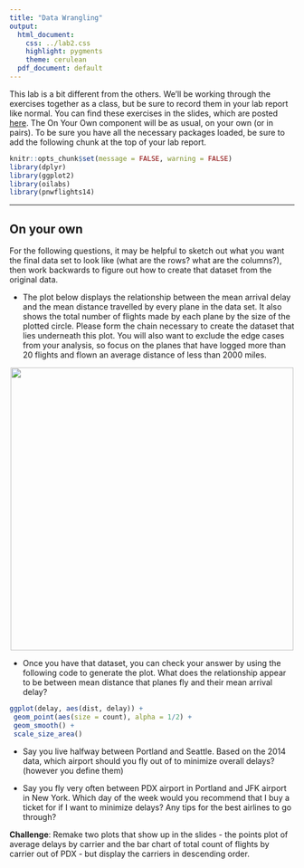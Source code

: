 ```yaml
---
title: "Data Wrangling"
output:
  html_document:
    css: ../lab2.css
    highlight: pygments
    theme: cerulean
  pdf_document: default
---
```


<div id="boxedtext">
This lab is a bit different from the others. We'll be working through the exercises
together as a class, but be sure to record them in your lab report like normal. 
You can find these exercises in the slides, which are posted [here](data-wrangling.html). 
The On Your Own component will be as usual, on your own (or in pairs). To be sure you
have all the necessary packages loaded, be sure to add the following chunk at the top
of your lab report.
</div> 

```r
knitr::opts_chunk$set(message = FALSE, warning = FALSE)
library(dplyr)
library(ggplot2)
library(oilabs)
library(pnwflights14)
```

* * *

## On your own

For the following questions, it may be helpful to sketch out what you want the
final data set to look like (what are the rows? what are the columns?), then
work backwards to figure out how to create that dataset from the original data.

- The plot below displays the relationship between the mean arrival delay and the mean distance travelled by every plane in the data set. It also shows the total
number of flights made by each plane by the size of the plotted circle. Please
form the chain necessary to create the dataset that lies underneath this plot. 
You will also want to exclude the edge cases from your analysis, so focus on the
planes that have logged more than 20 flights and flown an average distance of 
less than 2000 miles.

<center>
<img src="ggplot.png" width = 500>
</center>

- Once you have that dataset, you can check your answer by using the following 
code to generate the plot. What does the relationship appear to be between mean distance that planes fly and their mean arrival delay?
```r
ggplot(delay, aes(dist, delay)) +
 geom_point(aes(size = count), alpha = 1/2) +
 geom_smooth() +
 scale_size_area()
```

- Say you live halfway between Portland and Seattle. Based on the 2014 data,
which airport should you fly out of to minimize overall delays? (however you
define them)

- Say you fly very often between PDX airport in Portland and JFK airport in 
New York. Which day of the week would you recommend that I buy a ticket for if I
want to minimize delays? Any tips for the best airlines to go through?


**Challenge**: Remake two plots that show up in the slides - the points plot of average
delays by carrier and the bar chart of total count of flights by carrier out of PDX - 
but display the carriers in descending order.

